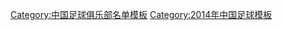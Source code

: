 {{Football squad with groups
|name=2014年中乙分类名单福建超越
|bgcolor=#ff0000
|bordercolor=#000000
|textcolor=#FFFF00
|title=[[福建超越足球俱乐部|<span style="color:#FFFF00">福建超越</span>]] — [[2014年中国足球乙级联赛|<span style="color:#FFFF00">2014年</span>]][[中国足球乙级联赛|<span style="color:#FFFF00">中乙联赛南区第 9 名</span>]]
|group1=全年参赛球员
|list1=<div>
{{Football squad2 player|no=2|name=[[王定智]]}}
{{Football squad2 player|no=3|name=[[徐海亮]]}}
{{Football squad2 player|no=4|name=[[曹桢]]}}
{{Football squad2 player|no=6|name=[[唐弢 (足球运动员)|唐弢]]}}
{{Football squad2 player|no=7|name=[[刘天阔]]}}
{{Football squad2 player|no=8|name=[[谢茁壮]]}}
{{Football squad2 player|no=9|name=[[陈壮]]}}
{{Football squad2 player|no=10|name=[[许哲铭]]}}
{{Football squad2 player|no=11|name=[[肖佳杰]]}}
{{Football squad2 player|no=12|name=[[李强]]}}
{{Football squad2 player|no=15|name=[[杨锦]]}}
{{Football squad2 player|no=16|name=[[杜炎锦]]}}
{{Football squad2 player|no=17|name=[[杨光 (足球运动员)|杨光]]}}
{{Football squad2 player|no=18|name=[[罗捷]]}}
{{Football squad2 player|no=19|name=[[马晨瑞]]}}
{{Football squad2 player|no=20|name=[[杨德亮]]}}
{{Football squad2 player|no=21|name=[[朴乾华|朴-{乾}-华]]}}
{{Football squad2 player|no=23|name=[[王江]]}}
{{Football squad2 player|no=25|name=[[王琪 (足球运动员)|王琪]]}}
{{Football squad2 player|no=26|name=[[王棒]]}}
</div>
|group2=夏季转入球员
|list2=<div>
{{Football squad2 player|no=22|name=[[张辉 (足球运动员)|张辉]]}}
{{Football squad2 player|no=32|name=[[卢城河]]}}
{{Football squad2 player|no=33|name=[[裴港楠]]}}
{{Football squad2 player|no=35|name=[[余明 (足球运动员)|余明]]}}
{{Football squad2 player|no=39|name=[[王旨]]}}
{{Football squad2 player|no=|name=[[沈龙元]]}}
</div>
|group3=夏季转出球员
|list3=<div>
{{Football squad2 player|no=5|name=[[庄源]]}}
{{Football squad2 player|no=14|name=[[邓刚]]}}
{{Football squad2 player|no=27|name=[[陶思宇]]}}
{{Football squad2 player|no=29|name=[[郑佳文]]}}
</div>
|group4=主教练
|list4=[[张玉宁 (1977年)|张玉宁]]（至第 8 轮）；[[赵图强]]}}
<noinclude>
{{DEFAULTSORT:FuJian ChaoYue F.C. Squad 2014}}
[[Category:中国足球俱乐部名单模板]]
[[Category:2014年中国足球模板]]
</noinclude>